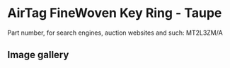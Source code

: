 # AirTag FineWoven Key Ring - Taupe

Part number, for search engines, auction websites and such: MT2L3ZM/A

## Image gallery

<div style={{ width: "768px" }}>
  <GalleryComponent
    images={[
      {
        original: "/everysource/MT2L3",
        thumbnail: "/everypreview/MT2L3",
      },
      {
        original: "/everysource/MT2L3_AV1",
        thumbnail: "/everypreview/MT2L3_AV1",
      },
      {
        original: "/everysource/MT2L3_AV2",
        thumbnail: "/everypreview/MT2L3_AV2",
      }
    ]}
  />
</div>
